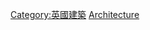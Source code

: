 {{Commonscat|Architecture of Scotland}}

[[Category:英國建築|Category:英國建築]]
[[Category:蘇格蘭|Architecture]]